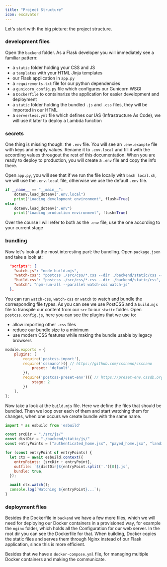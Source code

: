 ```yaml
---
title: "Project Structure"
icon: excavator
---
```

Let's start with the big picture: the project structure.

### development files
Open the `backend` folder.
As a Flask developer you will immediately see a familiar pattern:
- a `static` folder holding your CSS and JS
- a `templates` with your HTML Jinja templates
- our Flask application in `app.py`
- a `requirements.txt` file for our python dependencies
- a `gunicorn_config.py` file which configures our Gunicorn WSGI
- a `Dockerfile` to containarize the application for easier development and deployment
- a `static` folder holding the bundled `.js` and `.css` files, they will be imported in our HTML
- a `serverless.yml` file which defines our IAS (Infrastructure As Code), we will use it later to deploy a Lambda function

### secrets
One thing is missing though: the ``.env`` file. You will see an ``.env.example`` file with keys and empty values.
Rename it to `.env.local` and fill it with the according values througout the rest of this documentation. When 
you are ready to deploy to production, you will create a `.env` file and copy the info there.

Open `app.py`, you will see that if we run the file locally with `bash local.sh`, we will
use the `.env.local` file, otherwise we use the default `.env` file.
```python app.py
if __name__ == "__main__":
    dotenv.load_dotenv(".env.local")
    print("Loading development environment", flush=True)
else:
    dotenv.load_dotenv(".env")
    print("Loading production environment", flush=True)
```

Over the course I will refer to both as the `.env` file, use the one according
to your current stage

### bundling
Now let's look at the most interesting part: the bundling.
Open `package.json` and take a look at:
```json package.json
  "scripts": {
    "watch-js": "node build.mjs",
    "watch-css": "postcss ./src/css/*.css --dir ./backend/static/css --watch",
    "build-css": "postcss ./src/css/*.css --dir ./backend/static/css",
    "watch": "npm-run-all --parallel watch-css watch-js"
  },
```
You can run `watch-css`, `watch-css` or `watch` to watch and bundle the corresponding file types.
As you can see we use PostCSS and a `build.mjs` file to transpile our content from our `src` to our `static` folder.
Open `postcss.config.js`, here you can see the plugins that we use to:
- allow importing other `.css` files
- reduce our bundle size to a minimum
- use modern CSS features while making the bundle usable by legacy browsers

```js postcss.config.js
module.exports = {
    plugins: [
        require('postcss-import'),
        require('cssnano')({ // https://github.com/cssnano/cssnano
            preset: 'default',
        }),
        require('postcss-preset-env')({ // https://preset-env.cssdb.org/features/
            stage: 2
        })
    ],
};
```

Now take a look at the `build.mjs` file. Here we define the files that should be bundled. Then we loop over each of them
and start watching them for changes, when one occurs we create bundle with the same name.
```js build.mjs
import * as esbuild from 'esbuild'

const srcDir = "./src/js/"
const distDir = "./backend/static/js/"
const entryPoints = ["authenticated_home.jsx", "payed_home.jsx", "landing.jsx"];

for (const entryPoint of entryPoints) {
  let ctx = await esbuild.context({
    entryPoints: [srcDir + entryPoint],
    outfile: `${distDir}${entryPoint.split('.')[0]}.js`,
    bundle: true,
  });

  await ctx.watch();
  console.log(`Watching ${entryPoint}...`);
}
```

### deployment files
Besides the Dockerfile in `backend` we have a few more files, which we will need for deploying our Docker containers in a
provisioned way, for example the `nginx` folder, which holds all the Configuration for our web server. 
In the root dir you can see the Dockerfile for that.
When building, Docker copies the static files and serves them through Nginx
instead of our Flask application, since this is more efficient.

Besides that we have a ``docker-compose.yml`` file, for managing multiple Docker containers and making the communicate.

